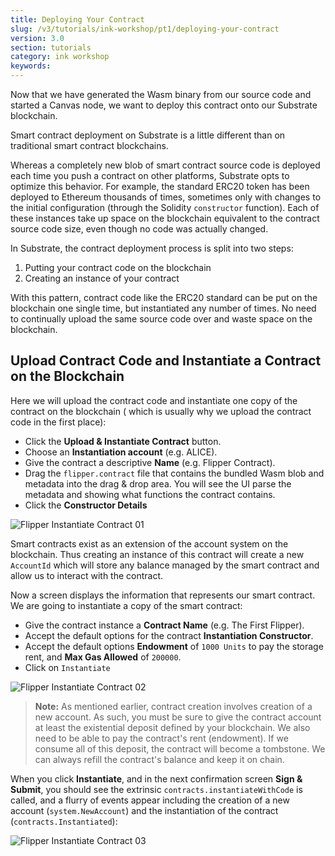 ```yaml
---
title: Deploying Your Contract
slug: /v3/tutorials/ink-workshop/pt1/deploying-your-contract
version: 3.0 
section: tutorials
category: ink workshop
keywords:
---
```


Now that we have generated the Wasm binary from our source code and started a Canvas node, we want
to deploy this contract onto our Substrate blockchain.

Smart contract deployment on Substrate is a little different than on traditional smart contract
blockchains.

Whereas a completely new blob of smart contract source code is deployed each time you push a
contract on other platforms, Substrate opts to optimize this behavior. For example, the standard
ERC20 token has been deployed to Ethereum thousands of times, sometimes only with changes to the
initial configuration (through the Solidity `constructor` function). Each of these instances take
up space on the blockchain equivalent to the contract source code size, even though no code was
actually changed.

In Substrate, the contract deployment process is split into two steps:

1. Putting your contract code on the blockchain
2. Creating an instance of your contract

With this pattern, contract code like the ERC20 standard can be put on the blockchain one single
time, but instantiated any number of times. No need to continually upload the same source code over
and waste space on the blockchain.

## Upload Contract Code and Instantiate a Contract on the Blockchain

Here we will upload the contract code and instantiate one copy of the contract on the blockchain (
which is usually why we upload the contract code in the first place):

- Click the **Upload & Instantiate Contract** button.
- Choose an **Instantiation account** (e.g. ALICE).
- Give the contract a descriptive **Name** (e.g. Flipper Contract).
- Drag the `flipper.contract` file that contains the bundled Wasm blob and metadata into the drag
& drop area. You will see the UI parse the metadata and showing what functions the contract contains.
- Click the **Constructor Details**

![Flipper Instantiate Contract 01](./assets/flipper-instantiate-01.png)

Smart contracts exist as an extension of the account system on the blockchain. Thus creating an
instance of this contract will create a new `AccountId` which will store any balance managed by the
smart contract and allow us to interact with the contract.

Now a screen displays the information that represents our smart contract. We are going to
instantiate a copy of the smart contract:

- Give the contract instance a **Contract Name** (e.g. The First Flipper).
- Accept the default options for the contract **Instantiation Constructor**.
- Accept the default options **Endowment** of `1000 Units` to pay the storage rent, and **Max Gas
Allowed** of `200000`.
- Click on `Instantiate`

![Flipper Instantiate Contract 02](./assets/flipper-instantiate-02.png)

> **Note:** As mentioned earlier, contract creation involves creation of a new account. As such, you
must be sure to give the contract account at least the existential deposit defined by your
blockchain. We also need to be able to pay the contract's rent (endowment). If we consume all of
this deposit, the contract will become a tombstone. We can always refill the contract's balance and
keep it on chain.

When you click **Instantiate**, and in the next confirmation screen **Sign & Submit**, you should see
the extrinsic `contracts.instantiateWithCode` is called, and a flurry of events appear including the
creation of a new account (`system.NewAccount`) and the instantiation of the contract
(`contracts.Instantiated`):

![Flipper Instantiate Contract 03](./assets/flipper-instantiate-03.png)

